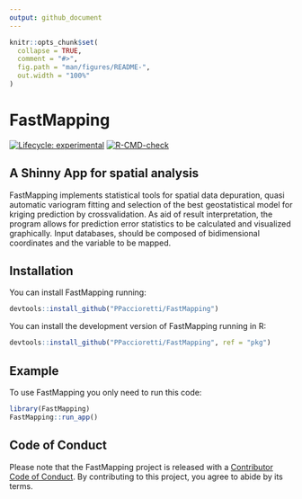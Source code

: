```yaml
---
output: github_document
---
```


<!-- README.md is generated from README.Rmd. Please edit that file -->

```r
knitr::opts_chunk$set(
  collapse = TRUE,
  comment = "#>",
  fig.path = "man/figures/README-",
  out.width = "100%"
)
```



<!-- Dear Programmer: -->
<!-- When I wrote this code, only god and I knew how it worked.  -->
<!-- Now, only god knows it! Good Luck if you are trying to improve  -->
<!-- this code!!  -->


# FastMapping

<!-- badges: start -->
[![Lifecycle: experimental](https://img.shields.io/badge/lifecycle-experimental-orange.svg)](https://lifecycle.r-lib.org/articles/stages.html#experimental)
[![R-CMD-check](https://github.com/PPaccioretti/FastMapping/workflows/R-CMD-check/badge.svg)](https://github.com/PPaccioretti/FastMapping/actions)
<!-- badges: end -->

## A Shinny App for spatial analysis

FastMapping implements statistical tools for spatial data depuration, 
quasi automatic variogram fitting and selection of the best geostatistical model 
for kriging prediction by crossvalidation. As aid of result interpretation, 
the program allows for prediction error statistics to be calculated and 
visualized graphically. Input databases, should be composed of bidimensional 
coordinates and the variable to be mapped.



## Installation

You can install FastMapping running:

``` r
devtools::install_github("PPaccioretti/FastMapping")
```


You can install the development version of FastMapping running in R:

``` r
devtools::install_github("PPaccioretti/FastMapping", ref = "pkg")
```

## Example

To use FastMapping you only need to run this code:

```r
library(FastMapping)
FastMapping::run_app()
```


## Code of Conduct

Please note that the FastMapping project is released with a 
[Contributor Code of Conduct](https://contributor-covenant.org/version/2/0/CODE_OF_CONDUCT.html). 
By contributing to this project, you agree to abide by its terms.

